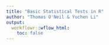 ```yaml
---
title: "Basic Statistical Tests in R"
author: "Thomas O'Neil & Yuchen Li"
output:
  workflowr::wflow_html:
    toc: false
---
```













